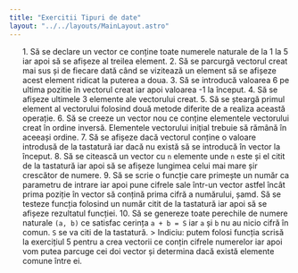 ```yaml
---
title: "Exercitii Tipuri de date"
layout: "../../layouts/MainLayout.astro"
---
```


<ol class="exercise-list">
1. Să se declare un vector ce conține toate numerele naturale de la 1 la 5 iar apoi să se afișeze al treilea element.<av-elem type="ieditor" av-exercise="vectori.json:1"></av-elem>
2. Să se parcurgă vectorul creat mai sus și de fiecare dată când se vizitează un element să se afișeze acest element ridicat la puterea a doua.<av-elem type="ieditor" av-exercise="vectori.json:2"></av-elem>
3. Să se introducă valoarea 6 pe ultima pozitie în vectorul creat iar apoi valoarea -1 la început.<av-elem type="ieditor" av-exercise="vectori.json:3"></av-elem>
4. Să se afișeze ultimele 3 elemente ale vectorului creat.<av-elem type="ieditor" av-exercise="vectori.json:4"></av-elem>
5. Să se șteargă primul element al vectorului folosind două metode diferite de a realiza această operație.<av-elem type="ieditor" av-exercise="vectori.json:5"></av-elem>
6. Să se creeze un vector nou ce conține elementele vectorului creat în ordine inversă. Elementele vectorului inițial trebuie să rămână în aceeași ordine.<av-elem type="ieditor" av-exercise="vectori.json:6"></av-elem>
7. Să se afișeze dacă vectorul conține o valoare introdusă de la tastatură iar dacă nu există să se introducă în vector la început.<av-elem type="ieditor" av-exercise="vectori.json:7"></av-elem>
8. Să se citească un vector cu <code>n</code> elemente unde <code>n</code> este și el citit de la tastatură iar apoi să se afișeze lungimea celui mai mare șir crescător de numere.<av-elem type="ieditor" av-exercise="vectori.json:8"></av-elem>
9. Să se scrie o funcție care primește un număr ca parametru de intrare iar apoi pune cifrele sale într-un vector astfel încât prima poziție în vector să conțină prima cifră a numărului, șamd. Să se testeze funcția folosind un număr citit de la tastatură iar apoi să se afișeze rezultatul funcției.<av-elem type="ieditor" av-exercise="vectori.json:9"></av-elem>
10. Să se genereze toate perechile de numere naturale <code>(a, b)</code> ce satisfac cerința <code>a + b = S</code> iar <code>a</code> și <code>b</code> nu au nicio cifră în comun. <code>S</code> se va citi de la tastatură.<av-elem type="ieditor" av-exercise="vectori.json:10"></av-elem>
> Indiciu: putem folosi funcția scrisă la exercițiul 5 pentru a crea vectorii ce conțin cifrele numerelor iar apoi vom putea parcuge cei doi vector și determina dacă există elemente comune între ei.
</ol>